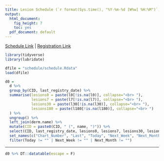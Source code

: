 ```yaml
---
title: Lesion Schedule (`r format(Sys.time(), "%Y-%m-%d [W%w] %H:%M")`)
output:
  html_document:
    fig_height: 7
    toc: yes
  pdf_document: default
---
```


[Schedule Link](https://docs.google.com/spreadsheets/d/18NQX3J2LxYY7K_FJgmk_Sf88G0-a64SxCj_c8OxQgd8) | [Registration Link](https://goo.gl/forms/jltRvjPFhYYvqme82)  

```r

library(tidyverse)
library(lubridate)

dfile = "schedule/schedule.Rdata"
load(dfile)

d0 =
  d %>%
  group_by(CID, last_registry_date) %>% 
  summarise(lesions0 = paste(l0[!is.na(l0)], collapse="<br> "),
            lesions7 = paste(l7[!is.na(l7)], collapse="<br> "),
            lesions30 = paste(l30[!is.na(l30)], collapse="<br> "),
            lesions180 = paste(l180[!is.na(l180)], collapse="<br> ")
  ) %>%
  ungroup() %>%
  left_join(derm.name) %>%
  mutate(CID = paste0(CID, " (", name, ")")) %>%
  select(CID, last_registry_date, lesions0, lesions7, lesions30, lesions180) %>%
  set_names(c("Chart_Number", "Last", "Today", "Next_Week", "Next_Month", "Others")) %>%
  filter(Today != "" | Next_Week != "" | Next_Month != "") 

```
***

```r

d0 %>% DT::datatable(escape = F)

```

